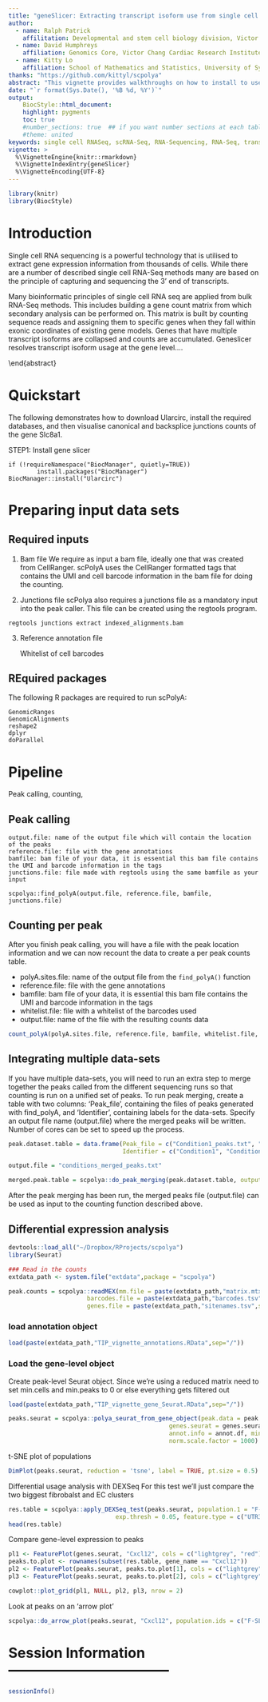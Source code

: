 ```yaml
---
title: "geneSlicer: Extracting transcript isoform use from single cell RNAseq"
author: 
  - name: Ralph Patrick
    affilitation: Developmental and stem cell biology division, Victor Chang Cardirac Research Institute
  - name: David Humphreys
    affiliation: Genomics Core, Victor Chang Cardiac Research Institute
  - name: Kitty Lo
    affiliation: School of Mathematics and Statistics, University of Sydney
thanks: "https://github.com/kittyl/scpolya"
abstract: "This vignette provides walkthroughs on how to install to use geneSlicer on single cell RNAseq data that enriches poly(A) transcripts (i.e. a 3' targetted protocol)."
date: "`r format(Sys.Date(), '%B %d, %Y')`"
output: 
    BiocStyle::html_document:
    highlight: pygments
    toc: true
    #number_sections: true  ## if you want number sections at each table header
    #theme: united 
keywords: single cell RNASeq, scRNA-Seq, RNA-Sequencing, RNA-Seq, transcript isoform
vignette: >
  %\VignetteEngine{knitr::rmarkdown}
  %\VignetteIndexEntry{geneSlicer}
  %\VignetteEncoding{UTF-8}
---
```


```r
library(knitr)
library(BiocStyle)
```




# Introduction

Single cell RNA sequencing is a powerful technology that is utilised to extract gene expression information from thousands of cells. While there are a number of described single cell RNA-Seq methods many are based on the principle of capturing and sequencing the 3' end of transcripts. 

Many bioinformatic principles of single cell RNA seq are applied from bulk RNA-Seq methods. This includes building a gene count matrix from which secondary analysis can be performed on. This matrix is built by counting sequence reads and assigning them to specific genes when they fall within exonic coordinates of existing gene models. Genes that have multiple transcript isoforms are collapsed and counts are accumulated. Geneslicer resolves transcript isoform usage at the gene level....






\end{abstract}

# Quickstart

The following demonstrates how to download Ularcirc, install the required databases, and then visualise canonical and backsplice junctions counts of the gene Slc8a1.  


STEP1: Install gene slicer

```
if (!requireNamespace("BiocManager", quietly=TRUE))
        install.packages("BiocManager")
BiocManager::install("Ularcirc")
```




# Preparing input data sets

## Required inputs



1. Bam file We require as input a bam file, ideally one that was created from CellRanger. scPolyA uses the CellRanger formatted tags that contains the UMI and cell barcode information in the bam file for doing the counting.

2. Junctions file scPolya also requires a junctions file as a mandatory input into the peak caller. This file can be created using the regtools program.

```
regtools junctions extract indexed_alignments.bam
```


3. Reference annotation file

    Whitelist of cell barcodes




## REquired packages

The following R packages are required to run scPolyA:

    GenomicRanges
    GenomicAlignments
    reshape2
    dplyr
    doParallel



# Pipeline

Peak calling, counting, 

## Peak calling


    output.file: name of the output file which will contain the location of the peaks
    reference.file: file with the gene annotations
    bamfile: bam file of your data, it is essential this bam file contains the UMI and barcode information in the tags
    junctions.file: file made with regtools using the same bamfile as your input

```
scpolya::find_polyA(output.file, reference.file, bamfile, junctions.file) 
```



## Counting per peak 

After you finish peak calling, you will have a file with the peak location information and we can now recount the data to create a per peak counts table. 

* polyA.sites.file: name of the output file from the `find_polyA()` function
* reference.file: file with the gene annotations 
* bamfile: bam file of your data, it is essential this bam file contains the UMI and barcode information in the tags 
* whitelist.file: file with a whitelist of the barcodes used 
* output.file: name of the file with the resulting counts data 

```r
count_polyA(polyA.sites.file, reference.file, bamfile, whitelist.file, output.file) 
```

## Integrating multiple data-sets

If you have multiple data-sets, you will need to run an extra step to merge together the peaks called from the different sequencing runs so that counting is run on a unified set of peaks. To run peak merging, create a table with two columns: 'Peak_file', containing the files of peaks generated with find_polyA, and 'Identifier', containing labels for the data-sets. Specify an output file name (output.file) where the merged peaks will be written. Number of cores can be set to speed up the process. 

```r
peak.dataset.table = data.frame(Peak_file = c("Condition1_peaks.txt", "Condition2_peaks.txt"),
                                Identifier = c("Condition1", "Condition2"), stringsAsFactors = FALSE)

output.file = "conditions_merged_peaks.txt"

merged.peak.table = scpolya::do_peak_merging(peak.dataset.table, output.file = output.file, ncores = 4)
```

After the peak merging has been run, the merged peaks file (output.file) can be used as input to the counting function described above.




## Differential expression analysis

```r
devtools::load_all("~/Dropbox/RProjects/scpolya")
library(Seurat)

### Read in the counts
extdata_path <- system.file("extdata",package = "scpolya")

peak.counts = scpolya::readMEX(mm.file = paste(extdata_path,"matrix.mtx",sep="/"),
                      barcodes.file = paste(extdata_path,"barcodes.tsv",sep="/"),
                      genes.file = paste(extdata_path,"sitenames.tsv",sep="/"))
```

### load annotation object
```r
load(paste(extdata_path,"TIP_vignette_annotations.RData",sep="/"))
```
### Load the gene-level object
Create peak-level Seurat object.
Since we're using a reduced matrix need to set min.cells and min.peaks to 0 or 
else everything gets filtered out

```r
load(paste(extdata_path,"TIP_vignette_gene_Seurat.RData",sep="/"))

peaks.seurat = scpolya::polya_seurat_from_gene_object(peak.data = peak.counts, 
                                             genes.seurat = genes.seurat, 
                                             annot.info = annot.df, min.cells = 0, min.peaks = 0, 
                                             norm.scale.factor = 1000)
```
t-SNE plot of populations
```r
DimPlot(peaks.seurat, reduction = 'tsne', label = TRUE, pt.size = 0.5)
```

Differential usage analysis with DEXSeq
For this test we'll just compare the two biggest fibrobalst and EC clusters

```r
res.table = scpolya::apply_DEXSeq_test(peaks.seurat, population.1 = "F-SL", population.2 = "EC1",
                              exp.thresh = 0.05, feature.type = c("UTR3", "exon"))
head(res.table)
```


Compare gene-level expression to peaks

```r
pl1 <- FeaturePlot(genes.seurat, "Cxcl12", cols = c("lightgrey", "red"))
peaks.to.plot <- rownames(subset(res.table, gene_name == "Cxcl12"))
pl2 <- FeaturePlot(peaks.seurat, peaks.to.plot[1], cols = c("lightgrey", "red"))
pl3 <- FeaturePlot(peaks.seurat, peaks.to.plot[2], cols = c("lightgrey", "red"))

cowplot::plot_grid(pl1, NULL, pl2, pl3, nrow = 2)
```

Look at peaks on an 'arrow plot'
```r
scpolya::do_arrow_plot(peaks.seurat, "Cxcl12", population.ids = c("F-SL", "EC1"))

```



# Session Information-----------------------------------

```r
sessionInfo()
```


